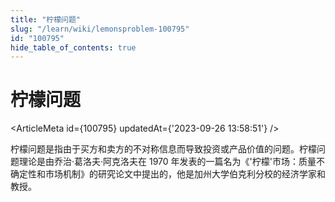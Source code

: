 ```yaml
---
title: "柠檬问题"
slug: "/learn/wiki/lemonsproblem-100795"
id: "100795"
hide_table_of_contents: true
---
```



# 柠檬问题

<ArticleMeta id={100795} updatedAt={'2023-09-26 13:58:51'} />
<div className='border-solid border-b border-t-0 my-4 border-[var(--ifm-color-gray-300)]' />

柠檬问题是指由于买方和卖方的不对称信息而导致投资或产品价值的问题。柠檬问题理论是由乔治·葛洛夫·阿克洛夫在 1970 年发表的一篇名为《'柠檬'市场：质量不确定性和市场机制》的研究论文中提出的，他是加州大学伯克利分校的经济学家和教授。
